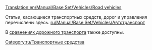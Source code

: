 [[Translation:en/Manual/Base Set/Vehicles/Road vehicles]]

Статьи, касающиеся транспортных средств, дорог и управления  перечислены здесь.
[[ru/Manual/Base Set/Vehicles/Автотранспорт]]

В [[ru/Manual/Base Set/Vehicles/Сравнение дорожного транспорта|cравнениях дорожного транспорта]] также доступны.

[[Category:ru/Транспортные средства]]